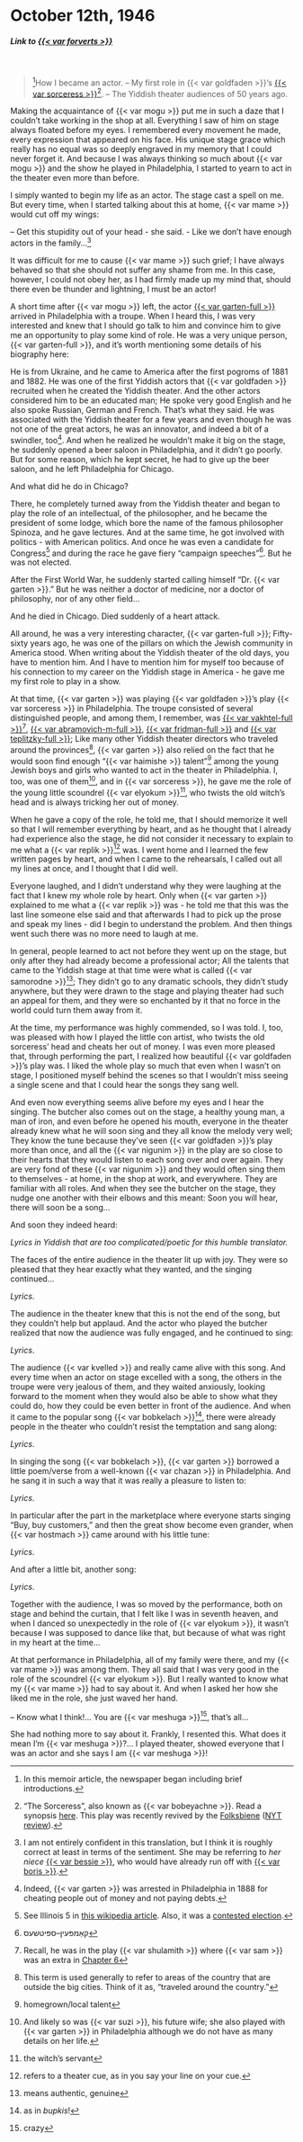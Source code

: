 # October 12th, 1946

##### _Link to [{{< var forverts >}}](https://www.nli.org.il/en/newspapers/frw/1946/10/12/01/)_ {.unnumbered}

<br>

> ^[In this memoir article, the newspaper began including brief introductions.]How I became an actor. -- My first role in {{< var goldfaden >}}'s <a href="https://en.wikipedia.org/wiki/The_Sorceress_(play)">{{< var sorceress >}}</a>^["The Sorceress", also known as {{< var bobeyachne >}}. Read a synopsis [here](https://web.uwm.edu/yiddish-stage/plotting-yiddish-drama/di-kishefmakherin). This play was recently revived by the [Folksbiene](https://nytf.org/the-sorceress/) ([NYT review](https://www.google.com/url?sa=t&rct=j&q=&esrc=s&source=web&cd=&cad=rja&uact=8&ved=2ahUKEwj6yNao9I6BAxUXlokEHbtYBX8QFnoECCIQAQ&url=https%3A%2F%2Fwww.nytimes.com%2F2019%2F12%2F18%2Ftheater%2Freview-the-sorceress-yiddish.html&usg=AOvVaw1rrFq-N8ca6AyZIiFJeOWI&opi=89978449)).]. -- The Yiddish theater audiences of 50 years ago.

Making the acquaintance of {{< var mogu >}} put me in such a daze that I couldn't take working in the shop at all. Everything I saw of him on stage always floated before my eyes. I remembered every movement he made, every expression that appeared on his face. His unique stage grace which really has no equal was so deeply engraved in my memory that I could never forget it. And because I was always thinking so much about {{< var mogu >}} and the show he played in Philadelphia, I started to yearn to act in the theater even more than before.

I simply wanted to begin my life as an actor. The stage cast a spell on me. But every time, when I started talking about this at home, {{< var mame >}} would cut off my wings:

-- Get this stupidity out of your head - she said. - Like we don't have enough actors in the family...^[I am not entirely confident in this translation, but I think it is roughly correct at least in terms of the sentiment. She may be referring to _her niece_ [{{< var bessie >}}](https://en.wikipedia.org/wiki/Bessie_Thomashefsky), who would have already run off with [{{< var boris >}}](https://en.wikipedia.org/wiki/Boris_Thomashefsky).]

It was difficult for me to cause {{< var mame >}} such grief; I have always behaved so that she should not suffer any shame from me. In this case, however, I could not obey her, as I had firmly made up my mind that, should there even be thunder and lightning, I must be an actor!

A short time after {{< var mogu >}} left, the actor [{{< var garten-full >}}](https://www.museumoffamilyhistory.com/yt/lex/G/gartenstein-jacob.htm) arrived in Philadelphia with a troupe. When I heard this, I was very interested and knew that I should go talk to him and convince him to give me an opportunity to play some kind of role. He was a very unique person, {{< var garten-full >}}, and it's worth mentioning some details of his biography here:

He is from Ukraine, and he came to America after the first pogroms of 1881 and 1882. He was one of the first Yiddish actors that {{< var goldfaden >}} recruited when he created the Yiddish theater. And the other actors considered him to be an educated man; He spoke very good English and he also spoke Russian, German and French. That's what they said. He was associated with the Yiddish theater for a few years and even though he was not one of the great actors, he was an innovator, and indeed a bit of a swindler, too^[Indeed, {{< var garten >}} was arrested in Philadelphia in 1888 for cheating people out of money and not paying debts.]. And when he realized he wouldn't make it big on the stage, he suddenly opened a beer saloon in Philadelphia, and it didn't go poorly. But for some reason, which he kept secret, he had to give up the beer saloon, and he left Philadelphia for Chicago.

And what did he do in Chicago?

There, he completely turned away from the Yiddish theater and began to play the role of an intellectual, of the philosopher, and he became the president of some lodge, which bore the name of the famous philosopher Spinoza, and he gave lectures. And at the same time, he got involved with politics - with American politics. And once he was even a candidate for Congress^[See Illinois 5 in [this wikipedia article](https://en.wikipedia.org/wiki/1920_United_States_House_of_Representatives_elections#Illinois). Also, it was a [contested election](https://www.amazon.com/Contested-Election-Jacob-Gartenstein-Adolph-Sabath/dp/0265117615).] and during the race he gave fiery "campaign speeches"^[קאַמפּעין–ספּיטשעס]. But he was not elected.

After the First World War, he suddenly started calling himself "Dr. {{< var garten >}}." But he was neither a doctor of medicine, nor a doctor of philosophy, nor of any other field...

And he died in Chicago. Died suddenly of a heart attack.

All around, he was a very interesting character, {{< var garten-full >}}; Fifty-sixty years ago, he was one of the pillars on which the Jewish community in America stood. When writing about the Yiddish theater of the old days, you have to mention him. And I have to mention him for myself too because of his connection to my career on the Yiddish stage in America - he gave me my first role to play in a show.

At that time, {{< var garten >}} was playing {{< var goldfaden >}}'s play {{< var sorceress >}} in Philadelphia. The troupe consisted of several distinguished people, and among them, I remember, was [{{< var vakhtel-full >}}](https://www.museumoffamilyhistory.com/yt/lex/V/vakhtel-yosef.htm)^[Recall, he was in the play {{< var shulamith >}} where {{< var sam >}} was an extra in [Chapter 6](./06_1946-10-03.qmd)], [{{< var abramovich-m-full >}}](https://www.museumoffamilyhistory.com/yt/lex/A/abramovich-max.htm), [{{< var fridman-full >}}](https://www.museumoffamilyhistory.com/yt/lex/F/fridman-feyvele.htm) and [{{< var teplitzky-full >}}](https://www.museumoffamilyhistory.com/yt/lex/T/teplitzky-mendel.htm); Like many other Yiddish theater directors who traveled around the provinces^[This term is used generally to refer to areas of the country that are outside the big cities. Think of it as, "traveled around the country."], {{< var garten >}} also relied on the fact that he would soon find enough "{{< var haimishe >}} talent"^[homegrown/local talent] among the young Jewish boys and girls who wanted to act in the theater in Philadelphia. I, too, was one of them^[And likely so was {{< var suzi >}}, his future wife; she also played with {{< var garten >}} in Philadelphia although we do not have as many details on her life.], and in {{< var sorceress >}}, he gave me the role of the young little scoundrel {{< var elyokum >}}^[the witch's servant], who twists the old witch's head and is always tricking her out of money.


When he gave a copy of the role, he told me, that I should memorize it well so that I will remember everything by heart, and as he thought that I already had experience also the stage, he did not consider it necessary to explain to me what a {{< var replik >}}^[refers to a theater cue, as in you say your line on your cue.] was. I went home and I learned the few written pages by heart, and when I came to the rehearsals, I called out all my lines at once, and I thought that I did well.

Everyone laughed, and I didn't understand why they were laughing at the fact that I knew my whole role by heart. Only when {{< var garten >}} explained to me what a {{< var replik >}} was - he told me that this was the last line someone else said and that afterwards I had to pick up the prose and speak my lines - did I begin to understand the problem. And then things went such there was no more need to laugh at me.


In general, people learned to act not before they went up on the stage, but only after they had already become a professional actor; All the talents that came to the Yiddish stage at that time were what is called {{< var samorodne >}}^[means authentic, genuine]; They didn't go to any dramatic schools, they didn't study anywhere, but they were drawn to the stage and playing theater had such an appeal for them, and they were so enchanted by it that no force in the world could turn them away from it.


At the time, my performance was highly commended, so I was told. I, too, was pleased with how I played the little con artist, who twists the old sorceress' head and cheats her out of money. I was even more pleased that, through performing the part, I realized how beautiful {{< var goldfaden >}}'s play was. I liked the whole play so much that even when I wasn't on stage, I positioned myself behind the scenes so that I wouldn't miss seeing a single scene and that I could hear the songs they sang well.

And even now everything seems alive before my eyes and I hear the singing. The butcher also comes out on the stage, a healthy young man, a man of iron, and even before he opened his mouth, everyone in the theater already knew what he will soon sing and they all know the melody very well; They know the tune because they've seen {{< var goldfaden >}}'s play more than once, and all the {{< var nigunim >}} in the play are so close to their hearts that they would listen to each song over and over again. They are very fond of these {{< var nigunim >}} and they would often sing them to themselves - at home, in the shop at work, and everywhere. They are familiar with all roles. And when they see the butcher on the stage, they nudge one another with their elbows and this meant: Soon you will hear, there will soon be a song...

And soon they indeed heard:

_Lyrics in Yiddish that are too complicated/poetic for this humble translator._


The faces of the entire audience in the theater lit up with joy. They were so pleased that they hear exactly what they wanted, and the singing continued...

_Lyrics_.

The audience in the theater knew that this is not the end of the song, but they couldn't help but applaud. And the actor who played the butcher realized that now the audience was fully engaged, and he continued to sing:

_Lyrics_.

The audience {{< var kvelled >}} and really came alive with this song. And every time when an actor on stage excelled with a song, the others in the troupe were very jealous of them, and they waited anxiously, looking forward to the moment when they would also be able to show what they could do, how they could be even better in front of the audience. And when it came to the popular song {{< var bobkelach >}}^[as in _bupkis_!], there were already people in the theater who couldn't resist the temptation and sang along:

_Lyrics_.

In singing the song {{< var bobkelach >}}, {{< var garten >}} borrowed a little poem/verse from a well-known {{< var chazan >}} in Philadelphia. And he sang it in such a way that it was really a pleasure to listen to:

_Lyrics_.


In particular after the part in the marketplace where everyone starts singing "Buy, buy customers," and then the great show become even grander, when {{< var hostmach >}} came around with his little tune:

_Lyrics_.


And after a little bit, another song:

_Lyrics_.

Together with the audience, I was so moved by the performance, both on stage and behind the curtain, that I felt like I was in seventh heaven, and when I danced so unexpectedly in the role of {{< var elyokum >}}, it wasn't because I was supposed to dance like that, but because of what was right in my heart at the time...

At that performance in Philadelphia, all of my family were there, and my {{< var mame >}} was among them. They all said that I was very good in the role of the scoundrel {{< var elyokum >}}. But I really wanted to know what my {{< var mame >}} had to say about it. And when I asked her how she liked me in the role, she just waved her hand.

-- Know what I think!... You are {{< var meshuga >}}^[crazy], that's all...

She had nothing more to say about it. Frankly, I resented this. What does it mean I'm {{< var meshuga >}}?... I played theater, showed everyone that I was an actor and she says I am {{< var meshuga >}}!


